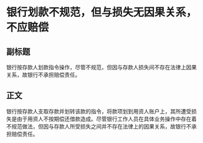 # 银行划款不规范，但与损失无因果关系，不应赔偿
## 副标题
银行按存款人划款指令操作，尽管不规范，但因与存款人损失间不存在法律上因果关系，故银行不承担赔偿责任。
## 正文
银行按存款人支取存款并划转该款的指令，将款项划到用资人账户上，其所遭受损失是由于用资人不按期偿还借款造成。尽管银行工作人员在具体业务操作中存在着不规范做法，但因与存款人所受损失之间并不存在法律上的因果关系，故银行不承担赔偿责任。
